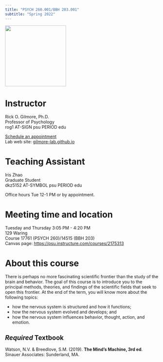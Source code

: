 ```yaml
---
title: "PSYCH 260.001/BBH 203.001"
subtitle: "Spring 2022"
---
```


<img src ="https://ih1.redbubble.net/image.842082891.0502/pp,840x830-pad,1000x1000,f8f8f8.u4.jpg" height=200px>

# Instructor

Rick O. Gilmore, Ph.D.</br>
Professor of Psychology</br>
rog1 AT-SIGN psu PERIOD edu</br>

[Schedule an appointment](https://doodle.com/mm/rickgilmore/book-a-time)</br>
Lab web site: [gilmore-lab.github.io](http://gilmore-lab.github.io/)</br>

# Teaching Assistant

Iris Zhao</br>
Graduate Student</br>
dkz5152 AT-SYMBOL psu PERIOD edu</br>

Office hours Tue 12-1 PM or by appointment.

# Meeting time and location

Tuesday and Thursday 3:05 PM - 4:20 PM</br>
129 Waring</br>
Course 17761 (PSYCH 260)/14515 (BBH 203)</br>
Canvas page: <https://psu.instructure.com/courses/2175313>

# About this course

There is perhaps no more fascinating scientific frontier than the study of the brain and behavior. 
The goal of this course is to introduce you to the principal methods, theories, and findings of the scientific fields that seek to open this frontier. 
At the end of the term, you will know more about the following topics:

- how the nervous system is structured and how it functions;
- how the nervous system evolved and develops; and
- how the nervous system influences behavior, thought, action, and emotion.

## *Required* Textbook

Watson, N.V. & Breedlove, S.M. (2019). **The Mind's Machine, 3rd ed**. Sinauer Associates: Sunderland, MA.
